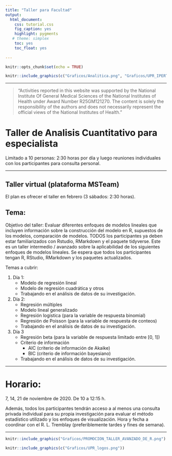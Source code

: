 ```yaml
---
title: "Taller para Facultad"
output:
  html_document:
    css: tutorial.css
    fig_caption: yes
    highlight: pygments
   # theme: simplex
    toc: yes
    toc_float: yes
    
---
```

<style>
.list-group-item.active, .list-group-item.active:focus, .list-group-item.active:hover {
    background-color: #437d66;
}
</style>
```r
knitr::opts_chunk$set(echo = TRUE)
```

```r
knitr::include_graphics(c("Graficos/Analitica.png", "Graficos/UPR_IPERT_logo.png"))
```

***


> “Activities reported in this website was supported by the National Institute Of General Medical Sciences of the National Institutes of Health under Award Number R25GM121270. The content is solely the
responsibility of the authors and does not necessarily represent the official views of the National
Institutes of Health.”

# Taller de Analisis Cuantitativo para especialista



Limitado a 10 personas: 2:30 horas por día y luego reuniones individuales con los participantes para consulta personal.

***

## Taller virtual (plataforma MSTeam)

El plan es ofrecer el taller en febrero (3 sábados: 2:30 horas).

## Tema: 
Objetivo del taller: Evaluar diferentes enfoques de modelos lineales que incluyen información sobre la construcción del modelo en R, supuestos de los modelos, comparación de modelos. TODOS los participantes ya deben estar familiarizados con Rstudio, RMarkdown y el paquete tidyverse. Este es un taller intermedio / avanzado sobre la aplicabilidad de los siguientes enfoques de modelos lineales. Se espera que todos los participantes tengan R, RStudio, RMarkdown y los paquetes actualizados. 


Temas a cubrir:

  1. Día 1:
      - Modelo de regresión lineal
      - Modelo de regresión cuadrática y otros
      - Trabajando en el análisis de datos de su investigación.


  2. Día 2:
      - Regresión múltiples
      - Modelo lineal generalizado
      - Regresión logística (para la variable de respuesta binomial)
      - Regresión de Poisson (para la variable de respuesta de conteos)
      - Trabajando en el análisis de datos de su investigación.
      
   3. Día 3
        - Regresión beta (para la variable de respuesta limitado entre [0, 1])
        - Criterio de información
            - AIC (criterio de información de Akaike)
            - BIC (criterio de información bayesiano)
        - Trabajando en el análisis de datos de su investigación.


***

# Horario: 

7, 14, 21 de noviembre de 2020. De 10 a 12:15 h.

Además, todos los participantes tendrán acceso a al menos una consulta privada individual para su propia investigación para evaluar el método estadístico utilizado y los enfoques de visualización. Hora y fecha a coordinar con el R. L. Tremblay (preferiblemente tardes y fines de semana). 

***


```r
knitr::include_graphics("Graficos/PROMOCION_TALLER_AVANZADO_DE_R.png")
```





```r
knitr::include_graphics(c("Graficos/UPR_logos.png"))
```

